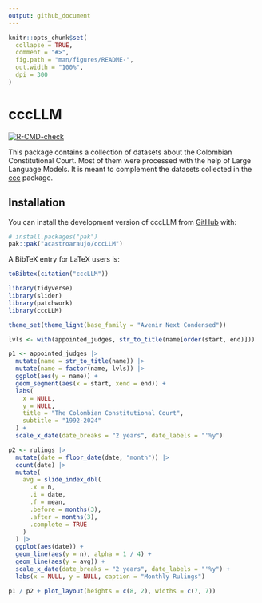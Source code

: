 ```yaml
---
output: github_document
---
```


<!-- README.md is generated from README.Rmd. Please edit that file -->

```r
knitr::opts_chunk$set(
  collapse = TRUE,
  comment = "#>",
  fig.path = "man/figures/README-",
  out.width = "100%",
  dpi = 300
)
```

# cccLLM

<!-- badges: start -->

[![R-CMD-check](https://github.com/acastroaraujo/cccLLM/actions/workflows/R-CMD-check.yaml/badge.svg)](https://github.com/acastroaraujo/cccLLM/actions/workflows/R-CMD-check.yaml)

<!-- badges: end -->

This package contains a collection of datasets about the Colombian Constitutional Court. Most of them were processed with the help of Large Language Models. It is meant to complement the datasets collected in the [ccc](https://acastroaraujo.github.io/ccc/) package.

## Installation

You can install the development version of cccLLM from [GitHub](https://github.com/) with:

``` r
# install.packages("pak")
pak::pak("acastroaraujo/cccLLM")
```

A BibTeX entry for LaTeX users is:

```r
toBibtex(citation("cccLLM"))
```

```r
library(tidyverse)
library(slider)
library(patchwork)
library(cccLLM)

theme_set(theme_light(base_family = "Avenir Next Condensed"))

lvls <- with(appointed_judges, str_to_title(name[order(start, end)]))

p1 <- appointed_judges |>
  mutate(name = str_to_title(name)) |>
  mutate(name = factor(name, lvls)) |>
  ggplot(aes(y = name)) +
  geom_segment(aes(x = start, xend = end)) +
  labs(
    x = NULL,
    y = NULL,
    title = "The Colombian Constitutional Court",
    subtitle = "1992-2024"
  ) +
  scale_x_date(date_breaks = "2 years", date_labels = "'%y")

p2 <- rulings |>
  mutate(date = floor_date(date, "month")) |>
  count(date) |>
  mutate(
    avg = slide_index_dbl(
      .x = n,
      .i = date,
      .f = mean,
      .before = months(3),
      .after = months(3),
      .complete = TRUE
    )
  ) |>
  ggplot(aes(date)) +
  geom_line(aes(y = n), alpha = 1 / 4) +
  geom_line(aes(y = avg)) +
  scale_x_date(date_breaks = "2 years", date_labels = "'%y") +
  labs(x = NULL, y = NULL, caption = "Monthly Rulings")

p1 / p2 + plot_layout(heights = c(8, 2), widths = c(7, 7))
```
